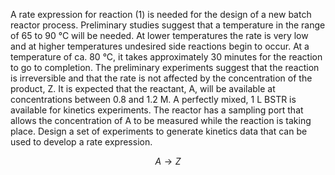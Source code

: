 A rate expression for reaction (1) is needed for the design of a new batch reactor process. Preliminary studies suggest that a temperature in the range of 65 to 90 °C will be needed. At lower temperatures the rate is very low and at higher temperatures undesired side reactions begin to occur. At a temperature of ca. 80 °C, it takes approximately 30 minutes for the reaction to go to completion. The preliminary experiments suggest that the reaction is irreversible and that the rate is not affected by the concentration of the product, Z. It is expected that the reactant, A, will be available at concentrations between 0.8 and 1.2 M. A perfectly mixed, 1 L BSTR is available for kinetics experiments. The reactor has a sampling port that allows the concentration of A to be measured while the reaction is taking place. Design a set of experiments to generate kinetics data that can be used to develop a rate expression.

$$
A \rightarrow Z \tag{1}
$$